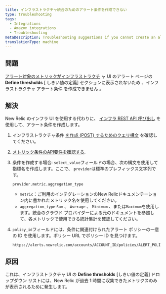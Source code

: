 ```yaml
---
title: インフラストラクチャ統合のためのアラート条件を作成できない
type: troubleshooting
tags:
  - Integrations
  - Amazon integrations
  - Troubleshooting
metaDescription: Troubleshooting suggestions if you cannot create an alert condition for your New Relic infrastructure integration.
translationType: machine
---
```


## 問題

[アラート対象のメトリックがインフラストラクチ](/docs/infrastructure/new-relic-infrastructure/infrastructure-alert-conditions/infrastructure-alerts-add-edit-or-view-host-alert-information) ャ UI のアラート ページの **Define thresholds** \[ しきい値の定義] セクションに表示されないため 、インフラストラクチャ アラート条件 を作成できません 。

## 解決

New Relic のインフラ UI を使用する代わりに、 [インフラ REST API 呼び出し](/docs/infrastructure/new-relic-infrastructure/infrastructure-alert-conditions/rest-api-calls-new-relic-infrastructure-alerts) を使用して、アラート条件を作成します。

1. インフラストラクチャ条件 [を作成 (POST) するためのクエリ構文](/docs/infrastructure/new-relic-infrastructure/infrastructure-alert-conditions/rest-api-calls-new-relic-infrastructure-alerts#post-conditions) を確認してください。

2. [メトリック条件のAPI要件を確認する](/docs/infrastructure/new-relic-infrastructure/infrastructure-alert-conditions/rest-api-calls-new-relic-infrastructure-alerts#metric-api).

3. 条件を作成する場合: `select_value`フィールドの場合、次の構文を使用して指標名を作成します。ここで、 `provider`は標準のプレフィックス文字列です。

   ```
   provider.metric.aggregation_type
   ```

   * `metric`：ご利用のインテグレーションのNew Relicドキュメンテーション内に書かれたメトリック名を使用してください。
   * `aggregation_type` `Sum` 、 `Average` 、 `Minimum` 、または`Maximum`を使用します。統合のクラウド プロバイダーによる元のドキュメントを参照して、各メトリックで使用できる統計集計を確認してください。

4. `policy_id`フィールドには、条件に関連付けられたアラート ポリシーの一意の ID を使用します。ポリシー URL でポリシー ID を見つけます。

   ```
   https://alerts.newrelic.com/accounts/ACCOUNT_ID/policies/ALERT_POLICY_ID
   ```

## 原因

これは、インフラストラクチャ UI の **Define thresholds** \[しきい値の定義] ドロップダウン リストには、New Relic が過去 1 時間に収集できたメトリクスのみが表示されるために発生します。